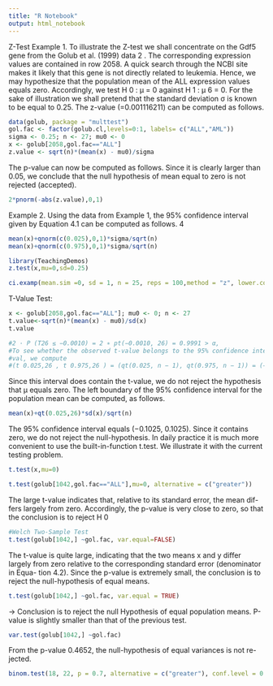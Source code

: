 ```yaml
---
title: "R Notebook"
output: html_notebook
---
```

Z-Test
Example 1. To illustrate the Z-test we shall concentrate on the Gdf5
gene from the Golub et al. (1999) data 2 . The corresponding expression
values are contained in row 2058. A quick search through the NCBI site
makes it likely that this gene is not directly related to leukemia. Hence,
we may hypothesize that the population mean of the ALL expression values
equals zero. Accordingly, we test H 0 : µ = 0 against H 1 : µ 6 = 0. For the sake
of illustration we shall pretend that the standard deviation σ is known to be
equal to 0.25. The z-value (=0.001116211) can be computed as follows.
```r
data(golub, package = "multtest")
gol.fac <- factor(golub.cl,levels=0:1, labels= c("ALL","AML"))
sigma <- 0.25; n <- 27; mu0 <- 0
x <- golub[2058,gol.fac=="ALL"]
z.value <- sqrt(n)*(mean(x) - mu0)/sigma

```
The p-value can now be computed as follows. Since it is clearly larger than 0.05, we conclude that the null hypothesis of
mean equal to zero is not rejected (accepted).
```r
2*pnorm(-abs(z.value),0,1)
```
Example 2. Using the data from Example 1, the 95% confidence interval
given by Equation 4.1 can be computed as follows. 4
```r
mean(x)+qnorm(c(0.025),0,1)*sigma/sqrt(n)
mean(x)+qnorm(c(0.975),0,1)*sigma/sqrt(n)
```
```r
library(TeachingDemos)
z.test(x,mu=0,sd=0.25)
```

```r
ci.examp(mean.sim =0, sd = 1, n = 25, reps = 100,method = "z", lower.conf=0.025, upper.conf=0.975)
```
 T-Value Test: 
```r
x <- golub[2058,gol.fac=="ALL"]; mu0 <- 0; n <- 27
t.value<-sqrt(n)*(mean(x) - mu0)/sd(x)
t.value

#2 · P (T26 ≤ −0.0010) = 2 ∗ pt(−0.0010, 26) = 0.9991 > α,
#To see whether the observed t-value belongs to the 95% confidence inter-
#val, we compute
#(t 0.025,26 , t 0.975,26 ) = (qt(0.025, n − 1), qt(0.975, n − 1)) = (−2.055, 2.055).
```
Since this interval does contain the t-value, we do not reject the hypothesis
that µ equals zero. The left boundary of the 95% confidence interval for the
population mean can be computed, as follows.
```r
mean(x)+qt(0.025,26)*sd(x)/sqrt(n)
```
The 95% confidence interval equals (−0.1025, 0.1025). Since it contains zero,
we do not reject the null-hypothesis.
In daily practice it is much more convenient to use the built-in-function
t.test. We illustrate it with the current testing problem.
```r
t.test(x,mu=0)

t.test(golub[1042,gol.fac=="ALL"],mu=0, alternative = c("greater"))
```
The large t-value indicates that, relative to its standard error, the mean dif-
fers largely from zero. Accordingly, the p-value is very close to zero, so that
the conclusion is to reject H 0
```r
#Welch Two-Sample Test
t.test(golub[1042,] ~gol.fac, var.equal=FALSE)
```
The t-value is quite large, indicating that the two means x and y differ largely
from zero relative to the corresponding standard error (denominator in Equa-
tion 4.2). Since the p-value is extremely small, the conclusion is to reject the
null-hypothesis of equal means.
```r
t.test(golub[1042,] ~gol.fac, var.equal = TRUE)
```
-> Conclusion is to reject the null Hypothesis of equal population means. P-value is slightly smaller than that of the previous test. 
```r
var.test(golub[1042,] ~gol.fac)
```
From the p-value 0.4652, the null-hypothesis of equal variances is not re-
jected.
```r
binom.test(18, 22, p = 0.7, alternative = c("greater"), conf.level = 0.95)
```
